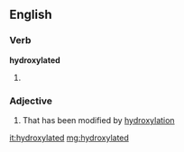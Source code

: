 ==English==

===Verb===
'''hydroxylated'''

# {{past of|hydroxylate}}

===Adjective===
{{en-adj}}

#{{organic chemistry}} That has been modified by [[hydroxylation]]

[[it:hydroxylated]]
[[mg:hydroxylated]]